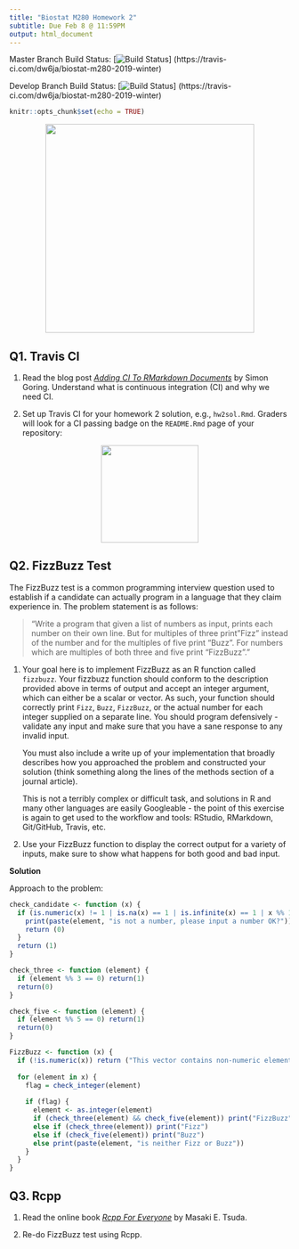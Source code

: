 ```yaml
---
title: "Biostat M280 Homework 2"
subtitle: Due Feb 8 @ 11:59PM
output: html_document
---
```


Master Branch Build Status: [![Build Status](https://travis-ci.com/dw6ja/biostat-m280-2019-winter.svg?token=
n1aThhByBWVNp3dBWZ8f&branch=master)]
(https://travis-ci.com/dw6ja/biostat-m280-2019-winter)

Develop Branch Build Status: [![Build Status](https://travis-ci.com/dw6ja/biostat-m280-2019-winter.svg?token=
n1aThhByBWVNp3dBWZ8f&branch=develop)]
(https://travis-ci.com/dw6ja/biostat-m280-2019-winter)

```r
knitr::opts_chunk$set(echo = TRUE)
```

<p align="center">
  <img src="./fizzbuzz.jpg" height="375">
</p>

## Q1. Travis CI

1. Read the blog post [_Adding CI To RMarkdown Documents_](http://www.goring.org/resources/Adding_CI_To_RMarkdown.html) by Simon Goring. Understand what is continuous integration (CI) and why we need CI.

2. Set up Travis CI for your homework 2 solution, e.g., `hw2sol.Rmd`. Graders will look for a CI passing badge on the `README.Rmd` page of your repository:

<p align="center">
  <img src="./passing.svg" height="175">
</p>


## Q2. FizzBuzz Test

The FizzBuzz test is a common programming interview question used to establish if a candidate can actually program in a language that they claim experience in. The problem statement is as follows:

> "Write a program that given a list of numbers as input, prints each number on their own line. But for multiples of three print "Fizz" instead of the number and for the multiples of five print “Buzz”. For numbers which are multiples of both three and five print “FizzBuzz”."

1. Your goal here is to implement FizzBuzz as an R function called `fizzbuzz`. Your fizzbuzz function should conform to the description provided above in terms of output and accept an integer argument, which can either be a scalar or vector. As such, your function should correctly print `Fizz`, `Buzz`, `FizzBuzz`, or the actual number for each integer supplied on a separate line. You should program defensively - validate any input and make sure that you have a sane response to any invalid input.

    You must also include a write up of your implementation that broadly describes how you approached the problem and constructed your solution (think something along the lines of the methods section of a journal article).

    This is not a terribly complex or difficult task, and solutions in R and many other languages are easily Googleable - the point of this exercise is again to get used to the workflow and tools: RStudio, RMarkdown, Git/GitHub, Travis, etc.

2. Use your FizzBuzz function to display the correct output for a variety of inputs, make sure to show what happens for both good and bad input. 

  **Solution**

Approach to the problem:

```r
check_candidate <- function (x) {
  if (is.numeric(x) != 1 | is.na(x) == 1 | is.infinite(x) == 1 | x %% 1 != 0) {
    print(paste(element, "is not a number, please input a number OK?"))
    return (0)
  }
  return (1)
}

check_three <- function (element) {
  if (element %% 3 == 0) return(1)
  return(0)
}

check_five <- function (element) {
  if (element %% 5 == 0) return(1)
  return(0)
}

FizzBuzz <- function (x) {
  if (!is.numeric(x)) return ("This vector contains non-numeric element!")
  
  for (element in x) {
    flag = check_integer(element)
    
    if (flag) {
      element <- as.integer(element)
      if (check_three(element) && check_five(element)) print("FizzBuzz")
      else if (check_three(element)) print("Fizz")
      else if (check_five(element)) print("Buzz")
      else print(paste(element, "is neither Fizz or Buzz"))
    }
  }
}

```


## Q3. Rcpp

1. Read the online book [_Rcpp For Everyone_](https://teuder.github.io/rcpp4everyone_en/) by Masaki E. Tsuda.

2. Re-do FizzBuzz test using Rcpp. 

